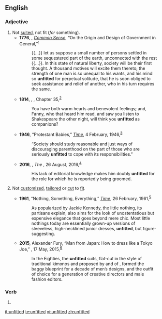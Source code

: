 ==English==

===Adjective===
{{en-adj}}

# Not [[suit]]ed, not fit (''for'' something).
#* '''1776''', {{w|Thomas Paine}}, ''[[w:Common Sense (pamphlet)|Common Sense]]'', “On the Origin and Design of Government in General,”<sup>[http://www.gutenberg.org/files/3755/3755-h/3755-h.htm]</sup>
#*: {{...}} let us suppose a small number of persons settled in some sequestered part of the earth, unconnected with the rest {{...}}. In this state of natural liberty, society will be their first thought. A thousand motives will excite them thereto, the strength of one man is so unequal to his wants, and his mind so '''unfitted''' for perpetual solitude, that he is soon obliged to seek assistance and relief of another, who in his turn requires the same.
#* '''1814''', {{w|Jane Austen}}, ''{{w|Mansfield Park}}'', Chapter 35,<sup>[http://www.gutenberg.org/files/141/141-h/141-h.htm]</sup>
#*: You have both warm hearts and benevolent feelings; and, Fanny, who that heard him read, and saw you listen to Shakespeare the other night, will think you '''unfitted''' as companions?
#* '''1946''', “Protestant Babies,” ''[[w:Time (magazine)|Time]]'', 4 February, 1946,<sup>[http://www.time.com/time/magazine/article/0,9171,776613,00.html]</sup>
#*: “Society should study reasonable and just ways of discouraging parenthood on the part of those who are seriously '''unfitted''' to cope with its responsibilities.”
#* '''2016''', {{w|Stephen Glover}}, ''The {{w|Daily Mail}}'', 26 August, 2016,<sup>[http://www.dailymail.co.uk/debate/article-3760771/STEPHEN-GLOVER-know-BBC-Leftie-making-Labour-henchman-head-radio-satire.html]</sup>
#*: His lack of editorial knowledge makes him doubly '''unfitted''' for the role for which he is reportedly being groomed.
# {{lb|en|of a garment|not comparable}} Not [[customize]]d, [[tailor]]ed or [[cut]] to [[fit]].
#* '''1961''', “Nothing, Something, Everything,” ''[[w:Time (magazine)|Time]]'', 26 February, 1961,<sup>[http://www.time.com/time/magazine/article/0,9171,872478,00.html]</sup>
#*: As popularized by Jackie Kennedy, the little nothing, its partisans explain, also aims for the look of unostentatious but expensive elegance that goes beyond mere chic. Most little nothings today are essentially grown-up versions of sleeveless, high-necklined junior dresses, '''unfitted''', but figure-suggesting.
#* '''2015''', Alexander Fury, “Man from Japan: How to dress like a Tokyo Joe,” ''{{w|The Independent}}'', 17 May, 2015,<sup>[http://www.independent.co.uk/life-style/fashion/news/man-from-japan-how-to-dress-like-a-tokyo-joe-10256254.html]</sup>
#*: In the Eighties, the '''unfitted''' suits, flat-cut in the style of traditional kimonos and proposed by {{w|Yohji Yamamoto}} and {{w|Rei Kawakubo}} of {{w|Comme des Garçons}}, formed the baggy blueprint for a decade of men’s designs, and the outfit of choice for a generation of creative directors and male fashion editors.

===Verb===
{{head|en|verb form}}

# {{en-past of|unfit}}


[[it:unfitted]]
[[te:unfitted]]
[[vi:unfitted]]
[[zh:unfitted]]